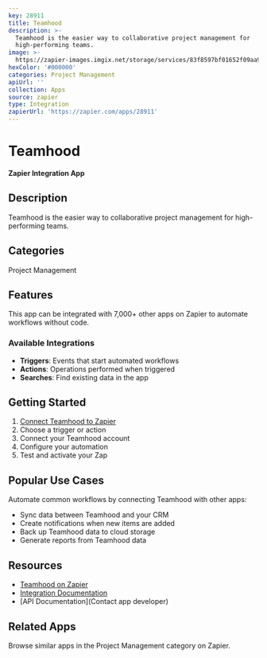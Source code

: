 ```yaml
---
key: 28911
title: Teamhood
description: >-
  Teamhood is the easier way to collaborative project management for
  high-performing teams.
image: >-
  https://zapier-images.imgix.net/storage/services/83f8597bf01652f09aa9f8ca99497776.png?auto=format%2Ccompress&ixlib=python-3.0.0&q=50
hexColor: '#000000'
categories: Project Management
apiUrl: ''
collection: Apps
source: zapier
type: Integration
zapierUrl: 'https://zapier.com/apps/28911'
---
```

# Teamhood

**Zapier Integration App**

## Description

Teamhood is the easier way to collaborative project management for high-performing teams.

## Categories

Project Management

## Features

This app can be integrated with 7,000+ other apps on Zapier to automate workflows without code.

### Available Integrations

- **Triggers**: Events that start automated workflows
- **Actions**: Operations performed when triggered
- **Searches**: Find existing data in the app

## Getting Started

1. [Connect Teamhood to Zapier](https://zapier.com/apps/28911)
2. Choose a trigger or action
3. Connect your Teamhood account
4. Configure your automation
5. Test and activate your Zap

## Popular Use Cases

Automate common workflows by connecting Teamhood with other apps:

- Sync data between Teamhood and your CRM
- Create notifications when new items are added
- Back up Teamhood data to cloud storage
- Generate reports from Teamhood data

## Resources

- [Teamhood on Zapier](https://zapier.com/apps/28911)
- [Integration Documentation](https://zapier.com/apps/28911/integrations)
- [API Documentation](Contact app developer)

## Related Apps

Browse similar apps in the Project Management category on Zapier.
